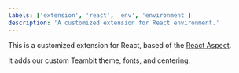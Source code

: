```yaml
---
labels: ['extension', 'react', 'env', 'environment']
description: 'A customized extension for React environment.'
---
```


This is a customized extension for React, based of the [React Aspect](https://bit.dev/teambit/react/react).

It adds our custom Teambit theme, fonts, and centering.
